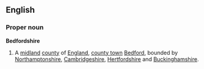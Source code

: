 ==English==
===Proper noun===
'''Bedfordshire'''
{{wikipedia}}
# A [[midland]] [[county]] of [[England]], [[county town]] [[Bedford]], bounded by [[Northamptonshire]], [[Cambridgeshire]], [[Hertfordshire]] and [[Buckinghamshire]].